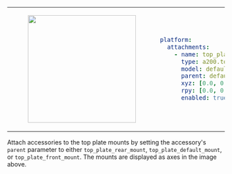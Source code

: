 <table>
<tr>
<td>
<center>
<figure>
    <img src={require("./img/top_plate_default.png").default} width="250" />
</figure>
</center>
</td>
<td>

```yaml
platform:
  attachments:
    - name: top_plate
      type: a200.top_plate
      model: default
      parent: default_mount
      xyz: [0.0, 0.0, 0.0]
      rpy: [0.0, 0.0, 0.0]
      enabled: true
```
</td>
</tr>
</table>

Attach accessories to the top plate mounts by setting the accessory's `parent` parameter to either `top_plate_rear_mount`, `top_plate_default_mount`, or `top_plate_front_mount`. The mounts are displayed as axes in the image above.
